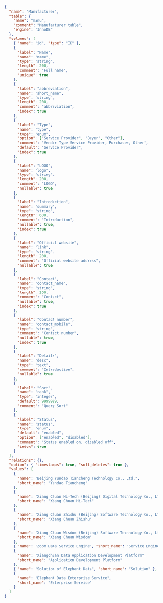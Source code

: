 ```json
{
  "name": "Manufacturer",
  "table": {
    "name": "manu",
    "comment": "Manufacturer table",
    "engine": "InnoDB"
  },
  "columns": [
    { "name": "id", "type": "ID" },
    {
      "label": "Name",
      "name": "name",
      "type": "string",
      "length": 200,
      "comment": "Full name",
      "unique": true
    },
    {
      "label": "abbreviation",
      "name": "short_name",
      "type": "string",
      "length": 200,
      "comment": "abbreviation",
      "index": true
    },
    {
      "label": "Type",
      "name": "type",
      "type": "enum",
      "option": ["Service Provider", "Buyer", "Other"],
      "comment": "Vendor Type Service Provider, Purchaser, Other",
      "default": "Service Provider",
      "index": true
    },
    {
      "label": "LOGO",
      "name": "logo",
      "type": "string",
      "length": 200,
      "comment": "LOGO",
      "nullable": true
    },
    {
      "label": "Introduction",
      "name": "summary",
      "type": "string",
      "length": 600,
      "comment": "Introduction",
      "nullable": true,
      "index": true
    },
    {
      "label": "Official website",
      "name": "link",
      "type": "string",
      "length": 200,
      "comment": "Official website address",
      "nullable": true
    },
    {
      "label": "Contact",
      "name": "contact_name",
      "type": "string",
      "length": 200,
      "comment": "Contact",
      "nullable": true,
      "index": true
    },
    {
      "label": "Contact number",
      "name": "contact_mobile",
      "type": "string",
      "comment": "Contact number",
      "nullable": true,
      "index": true
    },
    {
      "label": "Details",
      "name": "desc",
      "type": "text",
      "comment": "Introduction",
      "nullable": true
    },
    {
      "label": "Sort",
      "name": "rank",
      "type": "integer",
      "default": 9999999,
      "comment": "Query Sort"
    },
    {
      "label": "Status",
      "name": "status",
      "type": "enum",
      "default": "enabled",
      "option": ["enabled", "disabled"],
      "comment": "Status enabled on, disabled off",
      "index": true
    }
  ],
  "relations": {},
  "option": { "timestamps": true, "soft_deletes": true },
  "values": [
    {
      "name": "Beijing Yundao Tiancheng Technology Co., Ltd.",
      "short_name": "Yundao Tiancheng"
    },
    {
      "name": "Xiang Chuan Hi-Tech (Beijing) Digital Technology Co., Ltd.",
      "short_name": "Xiang Chuan Hi-Tech"
    },
    {
      "name": "Xiang Chuan Zhishu (Beijing) Software Technology Co., Ltd.",
      "short_name": "Xiang Chuan Zhishu"
    },
    {
      "name": "Xiang Chuan Wisdom (Beijing) Software Technology Co., Ltd.",
      "short_name": "Xiang Chuan Wisdom"
    },
    { "name": "Zoom Data Service Engine", "short_name": "Service Engine" },
    {
      "name": "Xiangchuan Data Application Development Platform",
      "short_name": "Application Development Platform"
    },
    { "name": "Solution of Elephant Data", "short_name": "Solution" },
    {
      "name": "Elephant Data Enterprise Service",
      "short_name": "Enterprise Service"
    }
  ]
}
```
